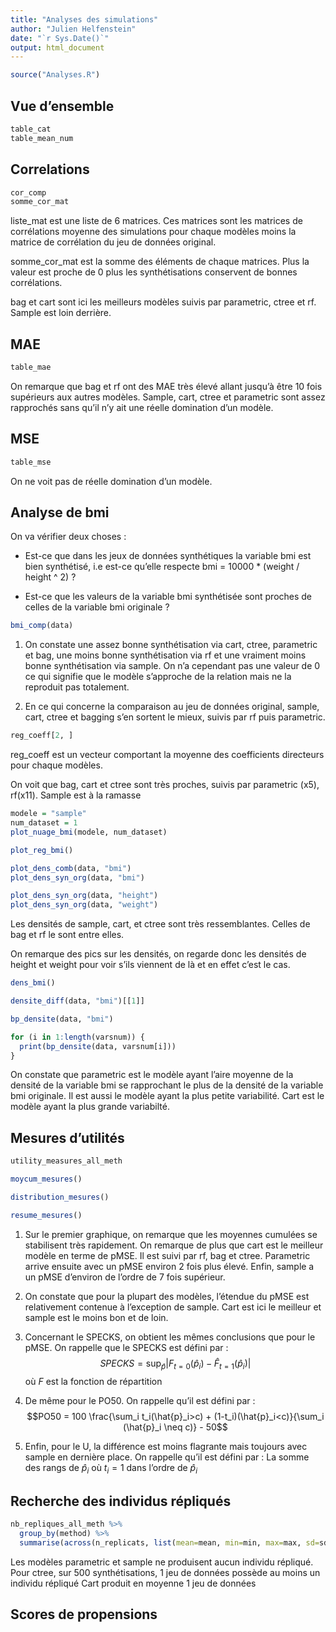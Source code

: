 ```yaml
---
title: "Analyses des simulations"
author: "Julien Helfenstein"
date: "`r Sys.Date()`"
output: html_document
---
```


```r
source("Analyses.R")
```

## Vue d'ensemble

```r
table_cat
table_mean_num
```

## Correlations

```r
cor_comp
somme_cor_mat
```

liste_mat est une liste de 6 matrices. Ces matrices sont les matrices de corrélations moyenne des simulations pour chaque modèles moins la matrice de corrélation du jeu de données original.

somme_cor_mat est la somme des éléments de chaque matrices. Plus la valeur est proche de 0 plus les synthétisations conservent de bonnes corrélations.

bag et cart sont ici les meilleurs modèles suivis par parametric, ctree et rf. Sample est loin derrière.

## MAE
```r
table_mae
```
On remarque que bag et rf ont des MAE très élevé allant jusqu'à être 10 fois supérieurs aux autres modèles. Sample, cart, ctree et parametric sont assez rapprochés sans qu'il n'y ait une réelle domination d'un modèle. 

## MSE
```r
table_mse
```
On ne voit pas de réelle domination d'un modèle.


## Analyse de bmi

On va vérifier deux choses :

-   Est-ce que dans les jeux de données synthétiques la variable bmi est bien synthétisé, i.e est-ce qu'elle respecte bmi = 10000 \* (weight / height \^ 2) ?

-   Est-ce que les valeurs de la variable bmi synthétisée sont proches de celles de la variable bmi originale ?

```r
bmi_comp(data)
```

1)  On constate une assez bonne synthétisation via cart, ctree, parametric et bag, une moins bonne synthétisation via rf et une vraiment moins bonne synthétisation via sample. On n'a cependant pas une valeur de 0 ce qui signifie que le modèle s'approche de la relation mais ne la reproduit pas totalement.

2)  En ce qui concerne la comparaison au jeu de données original, sample, cart, ctree et bagging s'en sortent le mieux, suivis par rf puis parametric.

```r
reg_coeff[2, ]
```
reg_coeff est un vecteur comportant la moyenne des coefficients directeurs pour chaque modèles.

On voit que bag, cart et ctree sont très proches, suivis par parametric (x5), rf(x11). Sample est à la ramasse

```r
modele = "sample"
num_dataset = 1
plot_nuage_bmi(modele, num_dataset)

plot_reg_bmi()

plot_dens_comb(data, "bmi")
plot_dens_syn_org(data, "bmi")

plot_dens_syn_org(data, "height")
plot_dens_syn_org(data, "weight")
```
Les densités de sample, cart, et ctree sont très ressemblantes. Celles de bag et rf le sont entre elles.

On remarque des pics sur les densités, on regarde donc les densités de height et weight pour voir s'ils viennent de là et en effet c'est le cas.

```r
dens_bmi()
```

```r
densite_diff(data, "bmi")[[1]]

bp_densite(data, "bmi")

for (i in 1:length(varsnum)) {
  print(bp_densite(data, varsnum[i]))
}
```
On constate que parametric est le modèle ayant l'aire moyenne de la densité de la variable bmi se rapprochant le plus de la densité de la variable bmi originale. Il est aussi le modèle ayant la plus petite variabilité. Cart est le modèle ayant la plus grande variabilté.


## Mesures d'utilités
```r
utility_measures_all_meth
```


```r
moycum_mesures()

distribution_mesures()

resume_mesures()
```
1) Sur le premier graphique, on remarque que les moyennes cumulées se stabilisent très rapidement. On remarque de plus que cart est le meilleur modèle en terme de pMSE. Il est suivi par rf, bag et ctree. Parametric arrive ensuite avec un pMSE environ 2 fois plus élevé. Enfin, sample a un pMSE d'environ de l'ordre de 7 fois supérieur.

2) On constate que pour la plupart des modèles, l'étendue du pMSE est relativement contenue à l'exception de sample. Cart est ici le meilleur et sample est le moins bon et de loin.

3) Concernant le SPECKS, on obtient les mêmes conclusions que pour le pMSE. On rappelle que le SPECKS est défini par : $$SPECKS =  \sup_{\hat{p}}|F_{t=0}(\hat{p}_i) - \hat{F}_{t=1}(\hat{p}_i)|$$ où $F$ est la fonction de répartition
4) De même pour le PO50. On rappelle qu'il est défini par : $$PO50 =  100 \frac{\sum_i t_i(\hat{p}_i>c) + (1-t_i)(\hat{p}_i<c)}{\sum_i (\hat{p}_i \neq c)} - 50$$
5) Enfin, pour le U, la différence est moins flagrante mais toujours avec sample en dernière place. On rappelle qu'il est défini par : La somme des rangs de $\hat{p}_i$ où $t_i = 1$ dans l'ordre de $\hat{p}_i$

## Recherche des individus répliqués
```r
nb_repliques_all_meth %>% 
  group_by(method) %>% 
  summarise(across(n_replicats, list(mean=mean, min=min, max=max, sd=sd)))
```
Les modèles parametric et sample ne produisent aucun individu répliqué.
Pour ctree, sur 500 synthétisations, 1 jeu de données possède au moins un individu répliqué
Cart produit en moyenne 1 jeu de données

## Scores de propensions
```r

```


